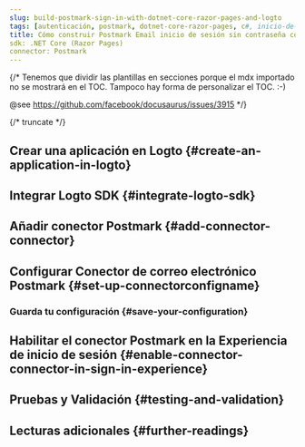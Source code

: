 ```yaml
---
slug: build-postmark-sign-in-with-dotnet-core-razor-pages-and-logto
tags: [autenticación, postmark, dotnet-core-razor-pages, c#, inicio-de-sesión-sin-contraseña, inicio-de-sesión, login]
title: Cómo construir Postmark Email inicio de sesión sin contraseña con .NET Core (Razor Pages)
sdk: .NET Core (Razor Pages)
connector: Postmark
---
```


{/*
  Tenemos que dividir las plantillas en secciones porque el mdx importado no se mostrará en el TOC.
  Tampoco hay forma de personalizar el TOC. :-)

  @see https://github.com/facebook/docusaurus/issues/3915
*/}



{/* truncate */}

<Intro connector={connector} sdk=".NET Core (Razor Pages)" link="https://learn.microsoft.com/aspnet/core/razor-pages" />

## Crear una aplicación en Logto \{#create-an-application-in-logto}

<CreateApplication type="Aplicación web tradicional" framework=".NET Core (Razor Pages)" />

## Integrar Logto SDK \{#integrate-logto-sdk}

<IntegrateSdk />

## Añadir conector Postmark \{#add-connector-connector}

<AddPasswordlessConnector
  connector={connector}
  connectorType="Email"
  passwordlessSignUpIdentifier="Dirección de correo electrónico"
/>

## Configurar Conector de correo electrónico Postmark \{#set-up-connectorconfigname}

<ConnectorGuide />

### Guarda tu configuración \{#save-your-configuration}

<SaveYourConfiguration connector={connector} />

## Habilitar el conector Postmark en la Experiencia de inicio de sesión \{#enable-connector-connector-in-sign-in-experience}

<EnablePasswordlessConnector
  connectorType="Email"
  passwordlessSignUpIdentifier="Dirección de correo electrónico"
/>

## Pruebas y Validación \{#testing-and-validation}

<TestingAndValidation connector={connector} sdk=".NET Core (Razor Pages)" />

## Lecturas adicionales \{#further-readings}

<FurtherReadings />
